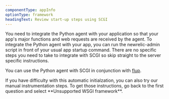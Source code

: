 ```yaml
---
componentType: appInfo
optionType: framework
headingText: Review start-up steps using SCGI
---
```


You need to integrate the Python agent with your application so that your app's major functions and web requests are received by the agent. To integrate the Python agent with your app, you can run the newrelic-admin script in front of your usual app startup command. There are no specific steps you need to take to integrate with SCGI so skip straight to the server specific instructions.

You can use the Python agent with SCGI in conjunction with [flup](https://pypi.python.org/pypi/flup).

<Callout variant="tip">
  If you have difficulty with this automatic initialzation, you can also try our manual instrumentation steps. To get those instructions, go back to the first question and select **Unsupported WSGI framework**.
</Callout>